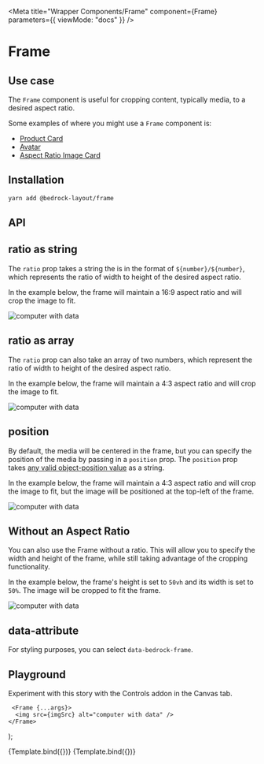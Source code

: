 


<Meta
  title="Wrapper Components/Frame"
  component={Frame}
  parameters={{ viewMode: "docs" }}
/>

# Frame

## Use case

The `Frame` component is useful for cropping content, typically media, to a desired aspect ratio.

Some examples of where you might use a `Frame` component is:

- [Product Card](/docs/examples-basic--docs#product-card)
- [Avatar](/docs/examples-basic--docs#avatar)
- [Aspect Ratio Image Card](/docs/examples-web-dev--docs#ratio-image-card)

## Installation

```bash
yarn add @bedrock-layout/frame
```

## API

<ArgsTable />

## ratio as string

The `ratio` prop takes a string the is in the format of `${number}/${number}`, which represents the ratio of width to height of the desired aspect ratio.

In the example below, the frame will maintain a 16:9 aspect ratio and will crop the image to fit.

<Canvas withSource="open">
  <Story name="ratio as string">
    <Frame ratio="16/9">
      <img src={imgSrc} alt="computer with data" />
    </Frame>
  </Story>
</Canvas>

## ratio as array

The `ratio` prop can also take an array of two numbers, which represent the ratio of width to height of the desired aspect ratio.

In the example below, the frame will maintain a 4:3 aspect ratio and will crop the image to fit.

<Canvas withSource="open">
  <Story name="ratio as array">
    <Frame ratio={[4, 3]}>
      <img src={imgSrc} alt="computer with data" />
    </Frame>
  </Story>
</Canvas>

## position

By default, the media will be centered in the frame, but you can specify the position of the media by passing in a `position` prop. The `position` prop takes [any valid object-position value](https://developer.mozilla.org/en-US/docs/Web/CSS/object-position) as a string.

In the example below, the frame will maintain a 4:3 aspect ratio and will crop the image to fit, but the image will be positioned at the top-left of the frame.

<Canvas withSource="open">
  <Story name="position">
    <Frame ratio={[4, 3]} position="left top">
      <img src={imgSrc} alt="computer with data" />
    </Frame>
  </Story>
</Canvas>

## Without an Aspect Ratio

You can also use the Frame without a ratio. This will allow you to specify the width and height of the frame, while still taking advantage of the cropping functionality.

In the example below, the frame's height is set to `50vh` and its width is set to `50%`. The image will be cropped to fit the frame.

<Canvas withSource="open">
  <Story name="Without an Aspect Ratio">
    <Frame style={{ height: "50vh", width: "50%" }}>
      <img src={imgSrc} alt="computer with data" />
    </Frame>
  </Story>
</Canvas>

## data-attribute

For styling purposes, you can select `data-bedrock-frame`.

## Playground

Experiment with this story with the Controls addon in the Canvas tab.

     <Frame {...args}>
      <img src={imgSrc} alt="computer with data" />
    </Frame>
);

<Canvas>
  <Story
    name="Playground with ratio"
    args={{
      ratio: [16, 9],
      position: "50% 50%",
    }}
    argTypes={argTypes}
  >
    {Template.bind({})}
  </Story>
</Canvas>

<ArgsTable story="Playground with ratio" />

<Canvas>
  <Story
    name="Playground without ratio"
    args={{
      style: { height: "50vh", width: "50%" },
      position: "50% 50%",
    }}
    argTypes={argTypes}
  >
    {Template.bind({})}
  </Story>
</Canvas>

<ArgsTable story="Playground without ratio" />
